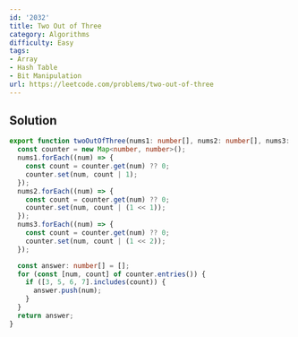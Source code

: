 ```yaml
---
id: '2032'
title: Two Out of Three
category: Algorithms
difficulty: Easy
tags:
- Array
- Hash Table
- Bit Manipulation
url: https://leetcode.com/problems/two-out-of-three
---
```


## Solution

```typescript filename="solution.ts" copy
export function twoOutOfThree(nums1: number[], nums2: number[], nums3: number[]): number[] {
  const counter = new Map<number, number>();
  nums1.forEach((num) => {
    const count = counter.get(num) ?? 0;
    counter.set(num, count | 1);
  });
  nums2.forEach((num) => {
    const count = counter.get(num) ?? 0;
    counter.set(num, count | (1 << 1));
  });
  nums3.forEach((num) => {
    const count = counter.get(num) ?? 0;
    counter.set(num, count | (1 << 2));
  });

  const answer: number[] = [];
  for (const [num, count] of counter.entries()) {
    if ([3, 5, 6, 7].includes(count)) {
      answer.push(num);
    }
  }
  return answer;
}
```

